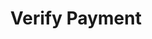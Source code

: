 ---
openapi: get /payments/verify
title: Verify Payment
sidebarTitle: Verify Payment
hide_title: true
---